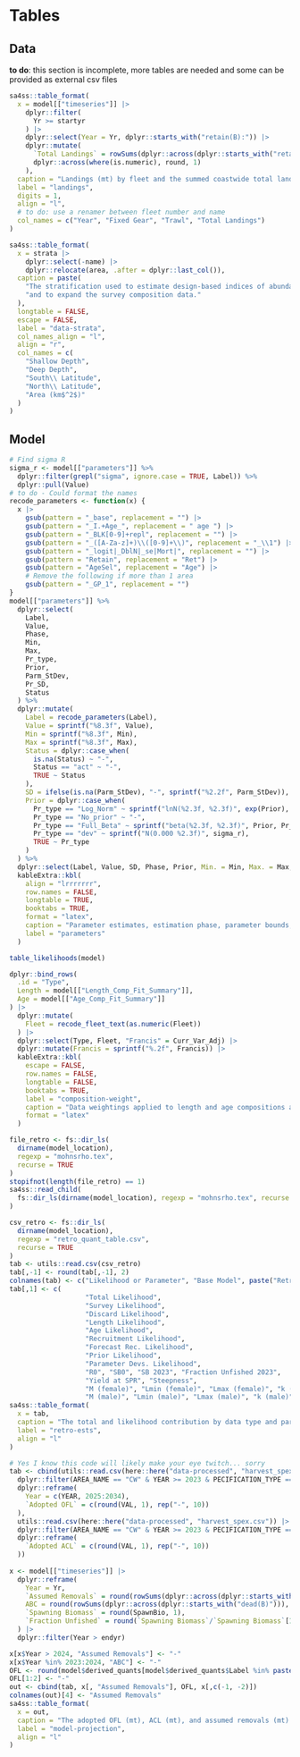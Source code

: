 \clearpage
# Tables

## Data

**to do**: this section is incomplete, more tables are needed and some can be provided as external csv files

```r
sa4ss::table_format(
  x = model[["timeseries"]] |>
    dplyr::filter(
      Yr >= startyr
    ) |>
    dplyr::select(Year = Yr, dplyr::starts_with("retain(B):")) |>
    dplyr::mutate(
      `Total Landings` = rowSums(dplyr::across(dplyr::starts_with("retain"))),
      dplyr::across(where(is.numeric), round, 1)
    ),
  caption = "Landings (mt) by fleet and the summed coastwide total landings.",
  label = "landings",
  digits = 1,
  align = "l",
  # to do: use a renamer between fleet number and name
  col_names = c("Year", "Fixed Gear", "Trawl", "Total Landings")
)
```


```r
sa4ss::table_format(
  x = strata |>
    dplyr::select(-name) |>
    dplyr::relocate(area, .after = dplyr::last_col()),
  caption = paste(
    "The stratification used to estimate design-based indices of abundance",
    "and to expand the survey composition data."
  ),
  longtable = FALSE,
  escape = FALSE,
  label = "data-strata",
  col_names_align = "l",
  align = "r",
  col_names = c(
    "Shallow Depth",
    "Deep Depth",
    "South\\ Latitude",
    "North\\ Latitude",
    "Area (km$^2$)"
  )
)
```

\include{52tables/data-survey-n.tex}

## Model
```r
# Find sigma R
sigma_r <- model[["parameters"]] %>%
  dplyr::filter(grepl("sigma", ignore.case = TRUE, Label)) %>%
  dplyr::pull(Value)
# to do - Could format the names
recode_parameters <- function(x) {
  x |>
    gsub(pattern = "_base", replacement = "") |>
    gsub(pattern = "_I.+Age_", replacement = " age ") |>
    gsub(pattern = "_BLK[0-9]+repl", replacement = "") |>
    gsub(pattern = "_([A-Za-z]+)\\([0-9]+\\)", replacement = "_\\1") |>
    gsub(pattern = "_logit|_DblN|_se|Mort|", replacement = "") |>
    gsub(pattern = "Retain", replacement = "Ret") |>
    gsub(pattern = "AgeSel", replacement = "Age") |>
    # Remove the following if more than 1 area
    gsub(pattern = "_GP_1", replacement = "")
}
model[["parameters"]] %>%
  dplyr::select(
    Label,
    Value,
    Phase,
    Min,
    Max,
    Pr_type,
    Prior,
    Parm_StDev,
    Pr_SD,
    Status
  ) %>%
  dplyr::mutate(
    Label = recode_parameters(Label),
    Value = sprintf("%8.3f", Value),
    Min = sprintf("%8.3f", Min),
    Max = sprintf("%8.3f", Max),
    Status = dplyr::case_when(
      is.na(Status) ~ "-",
      Status == "act" ~ "-",
      TRUE ~ Status
    ),
    SD = ifelse(is.na(Parm_StDev), "-", sprintf("%2.2f", Parm_StDev)),
    Prior = dplyr::case_when(
      Pr_type == "Log_Norm" ~ sprintf("lnN(%2.3f, %2.3f)", exp(Prior), Pr_SD),
      Pr_type == "No_prior" ~ "-",
      Pr_type == "Full_Beta" ~ sprintf("beta(%2.3f, %2.3f)", Prior, Pr_SD),
      Pr_type == "dev" ~ sprintf("N(0.000 %2.3f)", sigma_r),
      TRUE ~ Pr_type
    )
  ) %>%
  dplyr::select(Label, Value, SD, Phase, Prior, Min. = Min, Max. = Max, Status) %>%
  kableExtra::kbl(
    align = "lrrrrrrr",
    row.names = FALSE,
    longtable = TRUE,
    booktabs = TRUE,
    format = "latex",
    caption = "Parameter estimates, estimation phase, parameter bounds, estimation status, estimated standard deviation (SD), prior information [distribution(mean, SD)] used in the base model.",
    label = "parameters"
  )
```

```r
table_likelihoods(model)
```

```r
dplyr::bind_rows(
  .id = "Type",
  Length = model[["Length_Comp_Fit_Summary"]],
  Age = model[["Age_Comp_Fit_Summary"]]
) |>
  dplyr::mutate(
    Fleet = recode_fleet_text(as.numeric(Fleet))
  ) |>
  dplyr::select(Type, Fleet, "Francis" = Curr_Var_Adj) |>
  dplyr::mutate(Francis = sprintf("%.2f", Francis)) |>
  kableExtra::kbl(
    escape = FALSE,
    row.names = FALSE,
    longtable = FALSE,
    booktabs = TRUE,
    label = "composition-weight",
    caption = "Data weightings applied to length and age compositions according to the `Francis' method.",
    format = "latex"
  )
```

\input{52tables/TimeSeries.tex}

```r
file_retro <- fs::dir_ls(
  dirname(model_location),
  regexp = "mohnsrho.tex",
  recurse = TRUE
)
stopifnot(length(file_retro) == 1)
sa4ss::read_child(
  fs::dir_ls(dirname(model_location), regexp = "mohnsrho.tex", recurse = TRUE)
)

csv_retro <- fs::dir_ls(
  dirname(model_location),
  regexp = "retro_quant_table.csv",
  recurse = TRUE
)
tab <- utils::read.csv(csv_retro)
tab[,-1] <- round(tab[,-1], 2)
colnames(tab) <- c("Likelihood or Parameter", "Base Model", paste("Retro", -1:-5))
tab[,1] <- c(
                   "Total Likelihood",
                   "Survey Likelihood", 
                   "Discard Likelihood", 
                   "Length Likelihood",
                   "Age Likelihood",
                   "Recruitment Likelihood", 
                   "Forecast Rec. Likelihood",
                   "Prior Likelihood",
                   "Parameter Devs. Likelihood",
                   "R0", "SB0", "SB 2023", "Fraction Unfished 2023",
                   "Yield at SPR", "Steepness", 
                   "M (female)", "Lmin (female)", "Lmax (female)", "k (female)", "CV1 (female)", "CV2 (female)",
                   "M (male)", "Lmin (male)", "Lmax (male)", "k (male)", "CV1 (male)", "CV2 (male)")
sa4ss::table_format(
  x = tab,
  caption = "The total and likelihood contribution by data type and parameter estimates for the base model and the retrospective data peels.",
  label = "retro-ests",
  align = "l"
)
```

```r
# Yes I know this code will likely make your eye twitch... sorry
tab <- cbind(utils::read.csv(here::here("data-processed", "harvest_spex.csv")) |>
  dplyr::filter(AREA_NAME == "CW" & YEAR >= 2023 & PECIFICATION_TYPE == "OFL") |>
  dplyr::reframe(
    Year = c(YEAR, 2025:2034),
    `Adopted OFL` = c(round(VAL, 1), rep("-", 10))
  ),
  utils::read.csv(here::here("data-processed", "harvest_spex.csv")) |>
  dplyr::filter(AREA_NAME == "CW" & YEAR >= 2023 & PECIFICATION_TYPE == "ACL") |>
  dplyr::reframe(
    `Adopted ACL` = c(round(VAL, 1), rep("-", 10))
  ))
  
x <- model[["timeseries"]] |>
  dplyr::reframe(
    Year = Yr,
    `Assumed Removals` = round(rowSums(dplyr::across(dplyr::starts_with("dead(B)"))), 1),
    ABC = round(rowSums(dplyr::across(dplyr::starts_with("dead(B)"))), 1),
    `Spawning Biomass` = round(SpawnBio, 1),
    `Fraction Unfished` = round(`Spawning Biomass`/`Spawning Biomass`[1],3)
  ) |>
  dplyr::filter(Year > endyr)

x[x$Year > 2024, "Assumed Removals"] <- "-"
x[x$Year %in% 2023:2024, "ABC"] <- "-"
OFL <- round(model$derived_quants[model$derived_quants$Label %in% paste0("OFLCatch_", 2023:2034), "Value"], 1) 
OFL[1:2] <- "-"
out <- cbind(tab, x[, "Assumed Removals"], OFL, x[,c(-1, -2)])
colnames(out)[4] <- "Assumed Removals"
sa4ss::table_format(
  x = out,
  caption = "The adopted OFL (mt), ACL (mt), and assumed removals (mt) in 2023-24 and the projected OFL (mt), ABC (mt), spawning biomass, and fraction unfished for 2025-2034.",
  label = "model-projection",
  align = "l"
)
```

\input{52tables/e_ReferencePoints.tex}